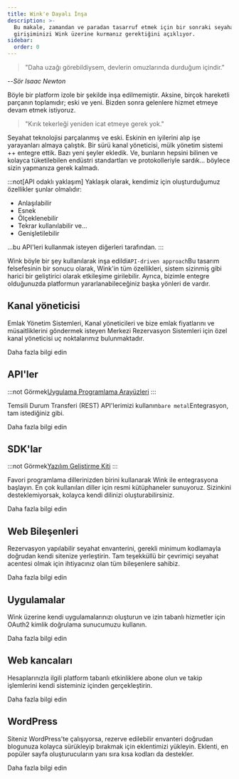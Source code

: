 ```yaml
---
title: Wink'e Dayalı İnşa
description: >-
  Bu makale, zamandan ve paradan tasarruf etmek için bir sonraki seyahat
  girişiminizi Wink üzerine kurmanız gerektiğini açıklıyor.
sidebar:
  order: 0
---
```


> "Daha uzağı görebildiysem, devlerin omuzlarında durduğum içindir."

\--*Sör Isaac Newton*

Böyle bir platform izole bir şekilde inşa edilmemiştir. Aksine, birçok hareketli parçanın toplamıdır; eski ve yeni. Bizden sonra gelenlere hizmet etmeye devam etmek istiyoruz.

> "Kırık tekerleği yeniden icat etmeye gerek yok."

Seyahat teknolojisi parçalanmış ve eski. Eskinin en iyilerini alıp işe yarayanları almaya çalıştık. Bir sürü kanal yöneticisi, mülk yönetim sistemi ++ entegre ettik. Bazı yeni şeyler ekledik. Ve, bunların hepsini bilinen ve kolayca tüketilebilen endüstri standartları ve protokolleriyle sardık... böylece sizin yapmanıza gerek kalmadı.

:::not\[API odaklı yaklaşım]
Yaklaşık olarak, kendimiz için oluşturduğumuz özellikler şunlar olmalıdır:

* Anlaşılabilir
* Esnek
* Ölçeklenebilir
* Tekrar kullanılabilir ve...
* Genişletilebilir

...bu API'leri kullanmak isteyen diğerleri tarafından.
:::

Wink böyle bir şey kullanılarak inşa edildi`API-driven approach`Bu tasarım felsefesinin bir sonucu olarak, Wink'in tüm özellikleri, sistem sizinmiş gibi harici bir geliştirici olarak etkileşime girilebilir. Ayrıca, bizimle entegre olduğunuzda platformun yararlanabileceğiniz başka yönleri de vardır.

## Kanal yöneticisi

Emlak Yönetim Sistemleri, Kanal yöneticileri ve bize emlak fiyatlarını ve müsaitliklerini göndermek isteyen Merkezi Rezervasyon Sistemleri için özel kanal yöneticisi uç noktalarımız bulunmaktadır.

<LinkButton href="/developers/apis/#channel-manager-api">
  Daha fazla bilgi edin
</LinkButton>


## API'ler

:::not
Görmek[Uygulama Programlama Arayüzleri](https://learning.postman.com/docs/getting-started/introduction/)
:::

Temsili Durum Transferi (REST) API'lerimizi kullanın`bare metal`Entegrasyon, tam istediğiniz gibi.

<LinkButton href="/developers/apis">
  Daha fazla bilgi edin
</LinkButton>


## SDK'lar

:::not
Görmek[Yazılım Geliştirme Kiti](https://en.wikipedia.org/wiki/Software_development_kit)
:::

Favori programlama dillerinizden birini kullanarak Wink ile entegrasyona başlayın. En çok kullanılan diller için resmi kütüphaneler sunuyoruz. Sizinkini desteklemiyorsak, kolayca kendi dilinizi oluşturabilirsiniz.

<LinkButton href="/developers/sdks">
  Daha fazla bilgi edin
</LinkButton>


## Web Bileşenleri

Rezervasyon yapılabilir seyahat envanterini, gerekli minimum kodlamayla doğrudan kendi sitenize yerleştirin. Tam teşekküllü bir çevrimiçi seyahat acentesi olmak için ihtiyacınız olan tüm bileşenlere sahibiz.

<LinkButton href="/developers/web-components">
  Daha fazla bilgi edin
</LinkButton>


## Uygulamalar

Wink üzerine kendi uygulamalarınızı oluşturun ve izin tabanlı hizmetler için OAuth2 kimlik doğrulama sunucumuzu kullanın.

<LinkButton href="/developers/applications">
  Daha fazla bilgi edin
</LinkButton>


## Web kancaları

Hesaplarınızla ilgili platform tabanlı etkinliklere abone olun ve takip işlemlerini kendi sisteminiz içinden gerçekleştirin.

<LinkButton href="/developers/webhooks">
  Daha fazla bilgi edin
</LinkButton>


## WordPress

Siteniz WordPress'te çalışıyorsa, rezerve edilebilir envanteri doğrudan blogunuza kolayca sürükleyip bırakmak için eklentimizi yükleyin. Eklenti, en popüler sayfa oluşturucuların yanı sıra kısa kodları da destekler.

<LinkButton href="/developers/webhooks">
  Daha fazla bilgi edin
</LinkButton>

